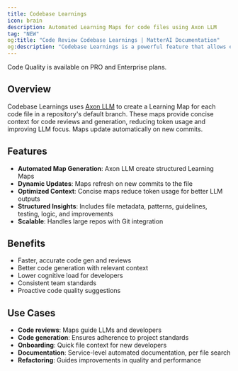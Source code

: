 ```yaml
---
title: Codebase Learnings
icon: brain
description: Automated Learning Maps for code files using Axon LLM
tag: "NEW"
og:title: "Code Review Codebase Learnings | MatterAI Documentation"
og:description: "Codebase Learnings is a powerful feature that allows engineers to create a Learning Map for each code file in a repository's default branch."
---
```


<Note>
Code Quality is available on PRO and Enterprise plans.
</Note>

## Overview

Codebase Learnings uses [Axon LLM](/axon-ai-code-gen) to create a Learning Map for each code file in a repository's default branch. These maps provide concise context for code reviews and generation, reducing token usage and improving LLM focus. Maps update automatically on new commits.

## Features

- **Automated Map Generation**: Axon LLM create structured Learning Maps
- **Dynamic Updates**: Maps refresh on new commits to the file
- **Optimized Context**: Concise maps reduce token usage for better LLM outputs
- **Structured Insights**: Includes file metadata, patterns, guidelines, testing, logic, and improvements
- **Scalable**: Handles large repos with Git integration

## Benefits

- Faster, accurate code gen and reviews
- Better code generation with relevant context
- Lower cognitive load for developers
- Consistent team standards
- Proactive code quality suggestions

## Use Cases

- **Code reviews**: Maps guide LLMs and developers
- **Code generation**: Ensures adherence to project standards
- **Onboarding**: Quick file context for new developers
- **Documentation**: Service-level automated documentation, per file search
- **Refactoring**: Guides improvements in quality and performance
